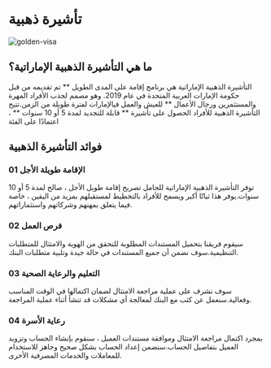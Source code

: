# تأشيرة ذهبية
![golden-visa](/blog/golden-visa/1.png)
## ما هي التأشيرة الذهبية الإماراتية؟
التأشيرة الذهبية الإماراتية هي برنامج إقامة على المدى الطويل ** تم تقديمه من قبل حكومة الإمارات العربية المتحدة في عام 2019. وهو مصمم لجذب الأفراد المهرة والمستثمرين ورجال الأعمال ** للعيش والعمل فيالإمارات لفترة طويلة من الزمن.تتيح التأشيرة الذهبية للأفراد الحصول على تأشيرة ** قابلة للتجديد لمدة 5 أو 10 سنوات ** ، اعتمادًا على الفئة
## فوائد التأشيرة الذهبية
### 01 الإقامة طويلة الأجل
توفر التأشيرة الذهبية الإماراتية للحامل تصريح إقامة طويل الأجل ، صالح لمدة 5 أو 10 سنوات.يوفر هذا ثباتًا أكبر ويسمح للأفراد بالتخطيط لمستقبلهم بمزيد من اليقين ، خاصة فيما يتعلق بمهنهم وشركاتهم واستثماراتهم.
### 02 فرص العمل
سيقوم فريقنا بتحميل المستندات المطلوبة للتحقق من الهوية والامتثال للمتطلبات التنظيمية.سوف نضمن أن جميع المستندات في حالة جيدة وتلبية متطلبات البنك.
### 03 التعليم والرعاية الصحية
سوف نشرف على عملية مراجعة الامتثال لضمان اكتمالها في الوقت المناسب وفعالية.سنعمل عن كثب مع البنك لمعالجة أي مشكلات قد تنشأ أثناء عملية المراجعة.
### 04 رعاية الأسرة
بمجرد اكتمال مراجعة الامتثال وموافقة مستندات العميل ، سنقوم بإنشاء الحساب وتزويد العميل بتفاصيل الحساب.سنضمن إعداد الحساب بشكل صحيح وجاهز للاستخدام للمعاملات والخدمات المصرفية الأخرى.